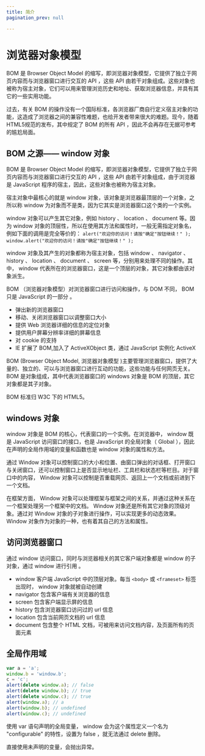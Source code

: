 ```yaml
---
title: 简介
pagination_prev: null

---
```


# 浏览器对象模型

BOM 是 Browser Object Model 的缩写，即浏览器对象模型，它提供了独立于网页内容而与浏览器窗口进行交互的 API ，这些
API 由若干对象组成。这些对象也被称为宿主对象，它们可以用来管理浏览历史和地址、获取浏览器信息，并具有其它的一些实用功能。

过去，有关 BOM 的操作没有一个国际标准，各浏览器厂商自行定义宿主对象的功能，这造成了浏览器之间的兼容性难题，也给开发者带来很大的难题。现今，随着 HTML5规范的发布，其中规定了 BOM 的所有
API ，因此不会再存在无据可参考的尴尬局面。

## BOM 之源—— window 对象

BOM 是 Browser Object Model 的缩写，即浏览器对象模型，它提供了独立于网页内容而与浏览器窗口进行交互的 API ，这些 API 由若干对象组成，由于浏览器是
JavaScript 程序的宿主，因此，这些对象也被称为宿主对象。

宿主对象中最核心的就是 window 对象，该对象是浏览器最顶层的一个对象，之所以称 window 为对象而不是类，因为它其实是浏览器窗口这个类的一个实例。

window 对象可以产生其它对象，例如 history 、 location 、 document 等。因为 window 对象的顶层性，所以在使用其方法和属性时，一般无需指定对象名，例如下面的调用是完全等价的：
`alert("欢迎你的访问！请按"确定"按钮继续！" );`
`window.alert("欢迎你的访问！请按"确定"按钮继续！" );`

window 对象及其产生的对象都称为宿主对象，包括 window 、 navigator 、 history 、 location 、 document 、 screen 等，分别用来处理不同的操作。其中，
window 代表所在的浏览器窗口，这是一个顶层的对象，其它对象都由该对象派生。

BOM （浏览器对象模型）对浏览器窗口进行访问和操作，与 DOM 不同， BOM 只是 JavaScript 的一部分 。

- 弹出新的浏览器窗口
- 移动、关闭浏览器窗口以调整窗口大小
- 提供 Web 浏览器详细的信息的定位对象
- 提供用户屏幕分辨率详细的屏幕信息
- 对 cookie 的支持
- IE 扩展了 BOM,加入了 ActiveXObject 类，通过 JavaScript 实例化 ActiveX

BOM (Browser Object Model, 浏览器对象模型 )主要管理浏览器窗口，提供了大量的、独立的、可以与浏览器窗口进行互动的功能，这些功能与任何网页无关。 BOM 是对象组成，其中代表浏览器窗口的
windows 对象是 BOM 的顶层，其它对象都是其子对象。

BOM 标准归 W3C 下的 HTML5。

## windows 对象

window 对象是 BOM 的核心，代表窗口的一个实例。在浏览器中， window 既是 JavaScript 访问窗口的接口，也是 JavaScript 的全局对象（ Global ），因此在声明的全局作用域的变量和函数也是
window 对象的属性和方法。

通过 Window 对象可以控制窗口的大小和位置、由窗口弹出的对话框、打开窗口与关闭窗口，还可以控制窗口上是否显示地址栏、工具栏和状态栏等栏目。对于窗口中的内容，
Window 对象可以控制是否重载网页、返回上一个文档或前进到下一个文档。

在框架方面， Window 对象可以处理框架与框架之间的关系，并通过这种关系在一个框架处理另一个框架中的文档。 Window 对象还是所有其它对象的顶级对象。通过对 Window 对象的子对象进行操作，可以实现更多的动态效果。
Window 对象作为对象的一种，也有着其自己的方法和属性。

## 访问浏览器窗口

通过 window 访问窗口，同时与浏览器相关的其它客户端对象都是 window 的子对象，通过 window 进行引用 。

- window 客户端 JavaScript 中的顶层对象。每当 `<body>` 或 `<frameset>` 标签出现时， window 对象就被自动创建
- navigator 包含客户端有关浏览器的信息
- screen 包含客户端显示屏的信息
- history 包含浏览器窗口访问过的 url 信息
- location 包含当前网页文档的 url 信息
- document 包含整个 HTML 文档，可被用来访问文档内容，及页面所有的页面元素

## 全局作用域

```js
var a = 'a';
window.b = 'window.b';
c = 'c';
alert(delete window.a); // false
alert(delete window.b); // true
alert(delete window.c); // true
alert(window.a); // a
alert(window.b); // undefined
alert(window.c); // undefined
```

使用 var 语句声明的全局变量， window 会为这个属性定义一个名为 "configurable" 的特性，设置为 false ，就无法通过 delete 删除。

直接使用未声明的变量，会抛出异常。

            